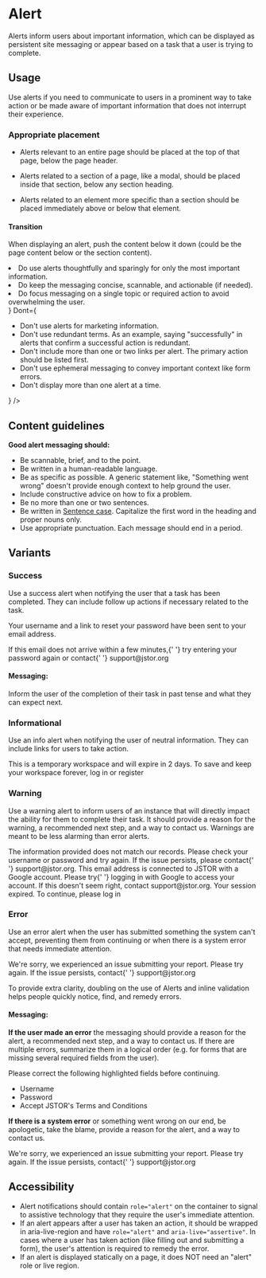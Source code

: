 
# Alert

<p
  style={{
    fontSize: 'var(--pharos-type-scale-6)',
    lineHeight: '2rem',
    marginBottom: 'var(--pharos-spacing-5-x',
  }}
>
  Alerts inform users about important information, which can be displayed as persistent site
  messaging or appear based on a task that a user is trying to complete.
</p>

## Usage

Use alerts if you need to communicate to users in a prominent way to take action or be made aware of important information that does not interrupt their experience.

### Appropriate placement

- Alerts relevant to an entire page should be placed at the top of that page, below the page header.

- Alerts related to a section of a page, like a modal, should be placed inside that section, below any section heading.

- Alerts related to an element more specific than a section should be placed immediately above or below that element.

#### Transition

When displaying an alert, push the content below it down (could be the page content below or the section content).

<PageSection title="Best practices">
  <BestPractices
    Do={
      <ul>
        <li>Do use alerts thoughtfully and sparingly for only the most important information.</li>
        <li>Do keep the messaging concise, scannable, and actionable (if needed).</li>
        <li>
          Do focus messaging on a single topic or required action to avoid overwhelming the user.
        </li>
      </ul>
    }
    Dont={
      <ul>
        <li>Don't use alerts for marketing information.</li>
        <li>
          Don't use redundant terms. As an example, saying "successfully" in alerts that confirm a
          successful action is redundant.
        </li>
        <li>
          Don't include more than one or two links per alert. The primary action should be listed
          first.
        </li>
        <li>Don't use ephemeral messaging to convey important context like form errors.</li>
        <li>Don't display more than one alert at a time.</li>
      </ul>
    }
  />
</PageSection>

## Content guidelines

**Good alert messaging should:**

- Be scannable, brief, and to the point.
- Be written in a human-readable language.
- Be as specific as possible. A generic statement like, "Something went wrong" doesn't provide enough context to help ground the user.
- Include constructive advice on how to fix a problem.
- Be no more than one or two sentences.
- Be written in <u>Sentence case</u>. Capitalize the first word in the heading and proper nouns only.
- Use appropriate punctuation. Each message should end in a period.

## Variants

### Success

Use a success alert when notifying the user that a task has been completed. They can include follow up actions if necessary related to the task.

<Canvas>
  <PharosAlert status="success">
    <p className="alert-example__content">
      Your username and a link to reset your password have been sent to your email address.
    </p>
    <p className="alert-example__content">
      If this email does not arrive within a few minutes,{' '}
      <PharosLink href="#">try entering your password again</PharosLink> or contact{' '}
      <PharosLink href="#">support@jstor.org</PharosLink>
    </p>
  </PharosAlert>
</Canvas>

#### Messaging:

Inform the user of the completion of their task in past tense and what they can expect next.

### Informational

Use an info alert when notifying the user of neutral information. They can include links for users to take action.

<Canvas>
  <PharosAlert status="info">
    This is a temporary workspace and will expire in 2 days. To save and keep your workspace
    forever, <PharosLink href="#">log in</PharosLink> or <PharosLink href="#">register</PharosLink>
  </PharosAlert>
</Canvas>

### Warning

Use a warning alert to inform users of an instance that will directly impact the ability for them to complete their task. It should provide a reason for the warning, a recommended next step, and a way to contact us. Warnings are meant to be less alarming than error alerts.

<Canvas>
  <PharosAlert status="warning">
    The information provided does not match our records. Please check your username or password and
    try again. If the issue persists, please contact{' '}
    <PharosLink href="#">support@jstor.org</PharosLink>.
  </PharosAlert>
</Canvas>

<Canvas>
  <PharosAlert status="warning">
    This email address is connected to JSTOR with a Google account. Please try{' '}
    <PharosLink href="#">logging in with Google</PharosLink> to access your account. If this doesn't
    seem right, contact <PharosLink href="#">support@jstor.org</PharosLink>.
  </PharosAlert>
</Canvas>

<Canvas>
  <PharosAlert status="warning">
    Your session expired. To continue, please <PharosLink href="#">log in</PharosLink>
  </PharosAlert>
</Canvas>

### Error

Use an error alert when the user has submitted something the system can't accept, preventing them from continuing or when there is a system error that needs immediate attention.

<Canvas>
  <PharosAlert status="error">
    We're sorry, we experienced an issue submitting your report. Please try again. If the issue
    persists, contact{' '}
    <PharosLink href="#" onBackground>
      support@jstor.org
    </PharosLink>
  </PharosAlert>
</Canvas>

To provide extra clarity, doubling on the use of Alerts and inline validation helps people quickly notice, find, and remedy errors.

#### Messaging:

**If the user made an error** the messaging should provide a reason for the alert, a recommended next step, and a way to contact us. If there are multiple errors, summarize them in a logical order (e.g. for forms that are missing several required fields from the user).

<Canvas>
  <PharosAlert status="error">
    <p className="alert-example__content">
      Please correct the following highlighted fields before continuing.
    </p>
    <ul className="alert-example__content">
      <li>Username</li>
      <li>Password</li>
      <li>Accept JSTOR's Terms and Conditions</li>
    </ul>
  </PharosAlert>
</Canvas>

**If there is a system error** or something went wrong on our end, be apologetic, take the blame, provide a reason for the alert, and a way to contact us.

<Canvas>
  <PharosAlert status="error">
    We're sorry, we experienced an issue submitting your report. Please try again. If the issue
    persists, contact{' '}
    <PharosLink href="#" onBackground>
      support@jstor.org
    </PharosLink>
  </PharosAlert>
</Canvas>

## Accessibility

- Alert notifications should contain `role="alert"` on the container to signal to assistive technology that they require the user's immediate attention.
- If an alert appears after a user has taken an action, it should be wrapped in aria-live-region and have `role="alert"` and `aria-live="assertive"`. In cases where a user has taken action (like filling out and submitting a form), the user's attention is required to remedy the error.
- If an alert is displayed statically on a page, it does NOT need an "alert" role or live region.
